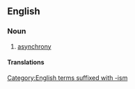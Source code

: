 ==English==

===Noun===
{{en-noun|~}}

# [[asynchrony]]

====Translations====
{{trans-see|asynchrony}}

[[Category:English terms suffixed with -ism]]